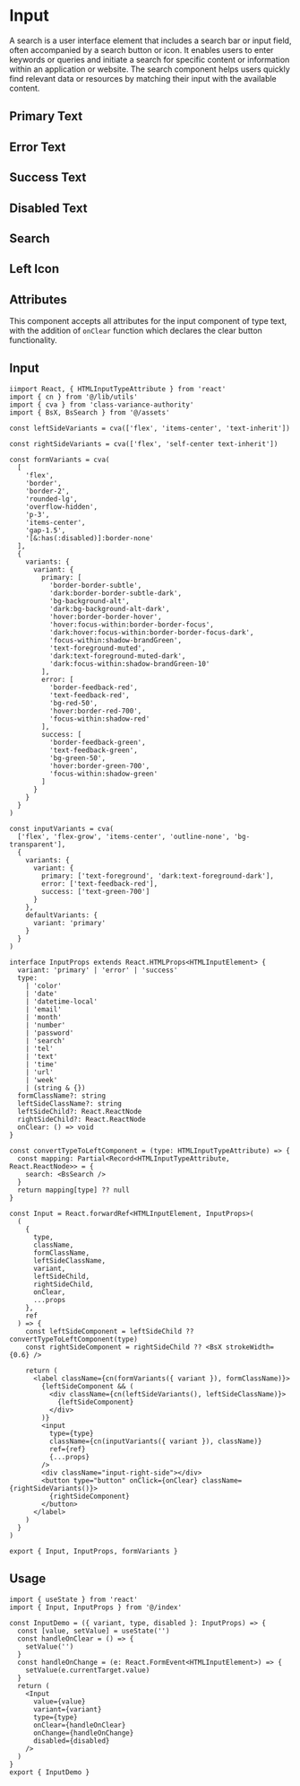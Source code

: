 

<Meta of={InputStories} />

# Input

A search is a user interface element that includes a search bar or input field, often accompanied by a search button or icon. It enables users to enter keywords or queries and initiate a search for specific content or information within an application or website. The search component helps users quickly find relevant data or resources by matching their input with the available content.

## Primary Text

<Canvas of={InputStories.PrimaryInput} />

## Error Text

<Canvas of={InputStories.ErrorInput} />

## Success Text

<Canvas of={InputStories.SuccessInput} />

## Disabled Text

<Canvas of={InputStories.Disabled} />

## Search

<Canvas of={InputStories.Search} />

## Left Icon

<Canvas of={InputStories.LeftIcon} />

## Attributes

This component accepts all attributes for the input component of type text, with the addition of `onClear` function which declares the clear button functionality.

## Input

```tsx
iimport React, { HTMLInputTypeAttribute } from 'react'
import { cn } from '@/lib/utils'
import { cva } from 'class-variance-authority'
import { BsX, BsSearch } from '@/assets'

const leftSideVariants = cva(['flex', 'items-center', 'text-inherit'])

const rightSideVariants = cva(['flex', 'self-center text-inherit'])

const formVariants = cva(
  [
    'flex',
    'border',
    'border-2',
    'rounded-lg',
    'overflow-hidden',
    'p-3',
    'items-center',
    'gap-1.5',
    '[&:has(:disabled)]:border-none'
  ],
  {
    variants: {
      variant: {
        primary: [
          'border-border-subtle',
          'dark:border-border-subtle-dark',
          'bg-background-alt',
          'dark:bg-background-alt-dark',
          'hover:border-border-hover',
          'hover:focus-within:border-border-focus',
          'dark:hover:focus-within:border-border-focus-dark',
          'focus-within:shadow-brandGreen',
          'text-foreground-muted',
          'dark:text-foreground-muted-dark',
          'dark:focus-within:shadow-brandGreen-10'
        ],
        error: [
          'border-feedback-red',
          'text-feedback-red',
          'bg-red-50',
          'hover:border-red-700',
          'focus-within:shadow-red'
        ],
        success: [
          'border-feedback-green',
          'text-feedback-green',
          'bg-green-50',
          'hover:border-green-700',
          'focus-within:shadow-green'
        ]
      }
    }
  }
)

const inputVariants = cva(
  ['flex', 'flex-grow', 'items-center', 'outline-none', 'bg-transparent'],
  {
    variants: {
      variant: {
        primary: ['text-foreground', 'dark:text-foreground-dark'],
        error: ['text-feedback-red'],
        success: ['text-green-700']
      }
    },
    defaultVariants: {
      variant: 'primary'
    }
  }
)

interface InputProps extends React.HTMLProps<HTMLInputElement> {
  variant: 'primary' | 'error' | 'success'
  type:
    | 'color'
    | 'date'
    | 'datetime-local'
    | 'email'
    | 'month'
    | 'number'
    | 'password'
    | 'search'
    | 'tel'
    | 'text'
    | 'time'
    | 'url'
    | 'week'
    | (string & {})
  formClassName?: string
  leftSideClassName?: string
  leftSideChild?: React.ReactNode
  rightSideChild?: React.ReactNode
  onClear: () => void
}

const convertTypeToLeftComponent = (type: HTMLInputTypeAttribute) => {
  const mapping: Partial<Record<HTMLInputTypeAttribute, React.ReactNode>> = {
    search: <BsSearch />
  }
  return mapping[type] ?? null
}

const Input = React.forwardRef<HTMLInputElement, InputProps>(
  (
    {
      type,
      className,
      formClassName,
      leftSideClassName,
      variant,
      leftSideChild,
      rightSideChild,
      onClear,
      ...props
    },
    ref
  ) => {
    const leftSideComponent = leftSideChild ?? convertTypeToLeftComponent(type)
    const rightSideComponent = rightSideChild ?? <BsX strokeWidth={0.6} />

    return (
      <label className={cn(formVariants({ variant }), formClassName)}>
        {leftSideComponent && (
          <div className={cn(leftSideVariants(), leftSideClassName)}>
            {leftSideComponent}
          </div>
        )}
        <input
          type={type}
          className={cn(inputVariants({ variant }), className)}
          ref={ref}
          {...props}
        />
        <div className="input-right-side"></div>
        <button type="button" onClick={onClear} className={rightSideVariants()}>
          {rightSideComponent}
        </button>
      </label>
    )
  }
)

export { Input, InputProps, formVariants }
```

## Usage

```tsx
import { useState } from 'react'
import { Input, InputProps } from '@/index'

const InputDemo = ({ variant, type, disabled }: InputProps) => {
  const [value, setValue] = useState('')
  const handleOnClear = () => {
    setValue('')
  }
  const handleOnChange = (e: React.FormEvent<HTMLInputElement>) => {
    setValue(e.currentTarget.value)
  }
  return (
    <Input
      value={value}
      variant={variant}
      type={type}
      onClear={handleOnClear}
      onChange={handleOnChange}
      disabled={disabled}
    />
  )
}
export { InputDemo }
```
